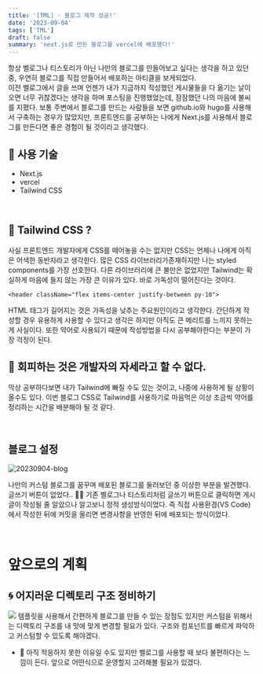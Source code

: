 ```yaml
---
title: '[TML] - 블로그 제작 성공!'
date: '2023-09-04'
tags: ['TML']
draft: false
summary: 'next.js로 만든 블로그를 vercel에 배포했다!'
---
```


항상 벨로그나 티스토리가 아닌 나만의 블로그를 만들어보고 싶다는 생각을 하고 있던 중, 우연히 블로그를 직접 만들어서 배포하는 아티클을 보게되었다. <br/>
이전 벨로그에서 글을 쓰며 언젠가 내가 지금까지 작성했던 게시물들을 다 옮기는 날이 오면 너무 귀찮겠다는 생각을 하며 포스팅을 진행했었는데, 잠잠했던 나의 마음에 불씨를 지폈다. 보통 주변에서 블로그를 만드는 사람들을 보면 
github.io와 hugo를 사용해서 구축하는 경우가 많았지만, 프론트엔드를 공부하는 나에게 Next.js를 사용해서 블로그를 만든다면 좋은 경험이 될 것이라고 생각했다.

## 📌 사용 기술
- Next.js
- vercel
- Tailwind CSS

<br/>


## 📍 Tailwind CSS ?
사실 프론트엔드 개발자에게 CSS를 떼어놓을 수는 없지만 CSS는 언제나 나에게 아직은 어색한 동반자라고 생각한다. 많은 CSS 라이브러리가존재하지만 나는 styled components를 가장 선호한다.
다른 라이브러리에 큰 불만은 없었지만 Tailwind는 확실하게 마음에 들지 않는 가장 큰 이유가 있다. 바로 가독성이 떨어진다는 것이다. 
 ```
 <header className="flex items-center justify-between py-10">
 ```
HTML 태그가 길어지는 것은 가독성을 낮추는 주요원인이라고 생각한다. 간단하게 작성할 경우 유용하게 사용할 수 있다고 생각은 하지만 아직도 큰 메리트를 느끼지 못하는 게 사실이다. 또한 약어로 사용되기 때문에 작성방법을 다시 공부해야한다는 부분이 가장 걱정이 된다.

## 💪 회피하는 것은 개발자의 자세라고 할 수 없다.
막상 공부하다보면 내가 Tailwind에 빠질 수도 있는 것이고, 나중에 사용하게 될 상황이 올수도 있다. 이번 블로그 CSS로 Tailwind를 사용하기로 마음먹은 이상 조금씩 약어를 정리하는 시간을 배분해야 될 것 같다.

<br/>

## 블로그 설정

![20230904-blog](https://github.com/mintmin0320/Todo_App/assets/114549939/417707e7-7c53-442a-92c6-11f27d15e03b)

나만의 커스텀 블로그를 꿈꾸며 배포된 블로그를 둘러보던 중 이상한 부분을 발견했다. 글쓰기 버튼이 없었다.. 🤷‍♂️
기존 벨로그나 티스토리처럼 글쓰기 버튼으로 클릭하면 게시글이 작성될 줄 알았으나 알고보니 정적 생성방식이었다. 즉 직접 사용환경(VS Code)에서 작성한 뒤에 커밋을 올리면 변경사항을 반영한 뒤에 배포되는 방식이었다.

<br/>

# 앞으로의 계획
## 🌀 어지러운 디렉토리 구조 정비하기

![](https://velog.velcdn.com/images/mintmin0320/post/2df37a29-889f-4975-824b-c402e48b8535/image.png)
템플릿을 사용해서 간편하게 블로그를 만들 수 있는 장점도 있지만 커스텀을 위해서는 디렉토리 구조를 내 맛에 맞게 변경할 필요가 있다. 구조와 컴포넌트를 빠르게 파악하고 커스텀할 수  있도록 해야겠다.

- 🔎 아직 적응하지 못한 이유일 수도 있지만 벨로그를 사용할 때  보다 불편하다는 느낌이 든다.
앞으로 어떤식으로 운영할지 고려해볼 필요가 있겠다.



